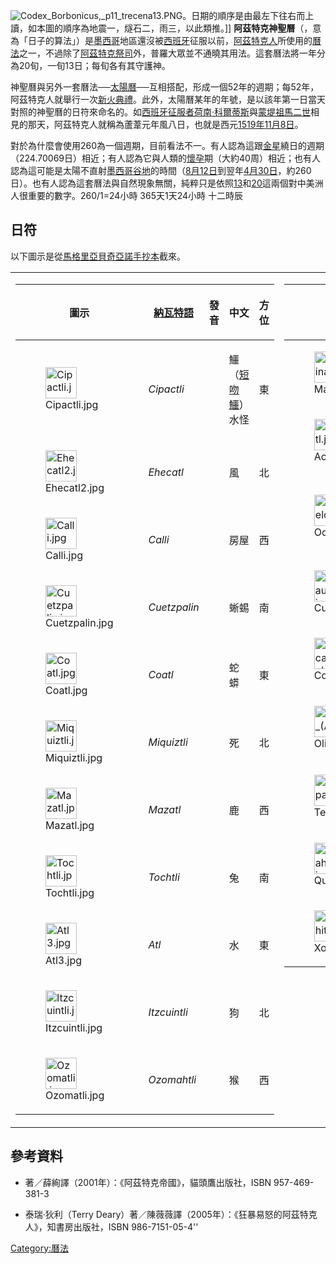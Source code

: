 {{no footnotes|time=2019-08-23T10:55:11+00:00}}
{{refimprove|time=2019-08-23T10:55:11+00:00}}
[[File:Codex_Borbonicus,_p11_trecena13.PNG|right]]。日期的順序是由最左下往右而上讀，如本圖的順序為地震一，燧石二，雨三，以此類推。]]
{{Aztecbox}}
'''阿茲特克神聖曆'''（{{lang-nah|tonalpohualli}}，意為「日子的算法」）是[[墨西哥|墨西哥]]地區還沒被[[西班牙|西班牙]]征服以前，[[阿茲特克人|阿茲特克人]]所使用的[[曆法|曆法]]之一，不過除了[[阿茲特克祭司|阿茲特克祭司]]外，普羅大眾並不通曉其用法。這套曆法將一年分為20旬，一旬13日；每旬各有其守護神。

神聖曆與另外一套曆法──[[:阿茲特克太陽曆|太陽曆]]──互相搭配，形成一個52年的週期；每52年，阿茲特克人就舉行一次[[新火典禮|新火典禮]]。此外，太陽曆某年的年號，是以該年第一日當天對照的神聖曆的日符來命名的。如[[西班牙征服者|西班牙征服者]][[荷南·科爾蒂斯|荷南·科爾蒂斯]]與[[蒙堤祖馬二世|蒙堤祖馬二世]]相見的那天，阿茲特克人就稱為蘆葦元年風八日，也就是西元[[1519年|1519年]][[11月8日|11月8日]]。

對於為什麼會使用260為一個週期，目前看法不一。有人認為{{who}}這跟[[金星|金星]]繞日的週期（224.70069日）相近；有人認為{{who}}它與人類的[[懷孕|懷孕]]期（大約40周）相近；也有人認為{{who}}這可能是太陽不直射[[墨西哥谷地|墨西哥谷地]]的時間（[[8月12日|8月12日]]到翌年[[4月30日|4月30日]]，約260日）。也有人認為{{who}}這套曆法與自然現象無關，純粹只是依照[[13|13]]和[[20|20]]這兩個對中美洲人很重要的數字。260/1=24小時
365天1天24小時
十二時辰

== 日符 ==
以下圖示是從[[馬格里亞貝奇亞諾手抄本|馬格里亞貝奇亞諾手抄本]]截來。
{| width="77%"
|
{| class="wikitable" style="text-align: center;"
! 圖示 ||[[納瓦特語|納瓦特語]] || 發音 || 中文 || 方位
|-
| [[File:Cipactli.jpg|50px]] || ''Cipactli'' || {{IPA|[siˈpaktɬi]}} || 鱷<br />（[[短吻鱷|短吻鱷]]）<br />水怪 || 東
|-
| [[File:Ehecatl2.jpg|50px]] || ''Ehecatl'' || {{IPA|[eʔˈeːkatɬ]}} || 風 || 北
|-
| [[File:Calli.jpg|50px]] || ''Calli'' || {{IPA|[ˈkalli]}} || 房屋 || 西
|-
| [[File:Cuetzpalin.jpg|50px]] || ''Cuetzpalin'' || {{IPA|[kʷetsˈpalin]}} || 蜥蜴 || 南
|-
| [[File:Coatl.jpg|50px]] || ''Coatl'' || {{IPA|[ˈkoː(w)aːtɬ]}} || 蛇<br />蟒 || 東
|-
| [[File:Miquiztli.jpg|50px]] || ''Miquiztli'' || {{IPA|[miˈkistɬi]}} || 死 || 北
|-
| [[File:Mazatl.jpg|50px]] || ''Mazatl'' || {{IPA|[ˈmasaːtɬ]}} || 鹿 || 西
|-
| [[File:Tochtli.jpg|50px]] || ''Tochtli'' || {{IPA|[ˈtoːtʃtɬi]}} || 兔 || 南
|-
| [[File:Atl3.jpg|50px]] || ''Atl'' || {{IPA|[aːtɬ]}} || 水 || 東
|-
| [[File:Itzcuintli.jpg|50px]] || ''Itzcuintli'' || {{IPA|[itsˈkʷintɬi]}} || 狗 || 北
|-
| [[File:Ozomatli.jpg|50px]] || ''Ozomahtli'' || {{IPA|[osoˈmaʔtɬi]}} || 猴 || 西
|}
|style="vertical-align: top"|
{| class="wikitable" style="text-align: center"
! 圖示 ||[[納瓦特語|納瓦特語]] || 發音 || 中文 || 方位
|-
| [[File:Malinalli.jpg|50px]] || ''Malinalli'' || {{IPA|[maliːˈnalli]}} || 草 || 南
|-
| [[File:Acatl.jpg|50px]] || ''Acatl'' || {{IPA|[ˈaːkatɬ]}} || [[蘆葦|蘆葦]] || 東
|-
| [[File:Ocelotl.jpg|50px]] || ''Ocelotl'' || {{IPA|[oˈseːloːtɬ]}} || 豹<br />（美洲豹） || 北
|-
| [[File:Cuauhtli.jpg|50px]] || ''Cuauhtli'' || {{IPA|[ˈkʷaːwtɬi]}} || 鷹|| 西
|-
| [[File:Cozcacuauhtli.jpg|50px]] || ''Cozcacuauhtli'' || {{IPA|[koːskaˈkʷaːwtɬi]}} || [[禿鷲|禿鷲]]|| 南
|-
| [[File:Olin_(Aztec_glyph_from_the_Codex_Magliabechiano).jpg|50px]] || ''Ollin''<br />''Olin'' || {{IPA|[ˈoliːn]}} || 運行<br />搖晃<br />地震|| 東
|-
| [[File:Tecpatl.jpg|50px]] || ''Tecpatl'' || {{IPA|[ˈtekpatɬ]}} || [[燧石|燧石]]<br />燧石刀 || 北
|-
| [[File:Quiahuitl.jpg|50px]] || ''Quiahuitl''<br />''Quiyahuitl'' || {{IPA|[kiˈ(j)awitɬ]}} || 雨|| 西
|-
| [[File:Xochitl.jpg|50px]] || ''Xochitl'' || {{IPA|[ʃoːtʃitɬ]}} || 花|| 南
|}
|}

== 參考資料 ==
* {{link-en|克蘭狄能|Inga Clendinnen}}著／薛絢譯（2001年）：《阿茲特克帝國》，貓頭鷹出版社，ISBN 957-469-381-3
* 泰瑞‧狄利（Terry Deary）著／陳薇薇譯（2005年）：《狂暴易怒的阿茲特克人》，知書房出版社，ISBN 986-7151-05-4''

{{曆法}}

[[Category:曆法|Category:曆法]]
